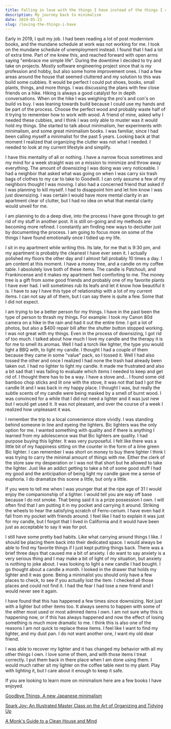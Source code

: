 ```yaml
---
title: Falling in love with the things I have instead of the things I don't
description: My journey back to minimalism
date: 2019-05-23
slug: /loving-the-things-i-have
---
```


Early in 2019, I quit my job. I had been reading a lot of post modernism books, and the mundane schedule at work was not working for me. I took on the mundane schedule of unemployment instead. I found that I had a lot of extra time. Part of me knew this, and reached forward with open arms saying "embrace me simple life". During the downtime I decided to try and take on projects. Mostly software engineering project since that is my profession and hobby, but also some home improvement ones. I had a few areas around the house that seemed cluttered and my solution to this was build some cubbies. It would be perfect I could put shoes, books, small plants, things, and more things.
I was discussing the plans with few close friends on a hike. Hiking is always a good catalyst for in depth conversations. When on the hike I was weighing the pro's and con's on build vs buy. I was leaning towards build because I could use my hands and be part of the process. Choose the perfect wood and probably waste half of it trying to remember how to work with wood. A friend of mine, asked why I needed these cubbies, and I think I was only able to muster was it would hold my things. She started to talk about minimalism, her experiments with minimalism, and some great minimalism books. I was familiar, since I had been calling myself a minimalist for the past 5 years. Looking back at that moment I realized that organizing the clutter was not what I needed. I needed to look at my current lifestyle and simplify.

I have this mentality of all or nothing. I have a narrow focus sometimes and my mind for a week straight was on a mission to minimize and throw away everything. The amount of downsizing I was doing was very noticeable. I had a neighbor that asked what was going on when I was carry six trash bags of clothes to my car to take to Goodwill. I can only assume a few of my neighbors thought I was moving. I also had a concerned friend that asked if I was planning to kill myself. I had to disappoint him and let him know I was just downsizing. I was certain I would have more mental clarity in an apartment clear of clutter, but I had no idea on what that mental clarity would unveil for me.

I am planning to do a deep dive, into the process I have gone through to get rid of my stuff in another post. It is still on-going and my methods are becoming more refined. I constantly am finding new ways to declutter just by documenting the process. I am going to focus more on some of the things I have found emotionally once I tidied up my life.

I sit in my apartment while writing this. Its late, for me that is 9:30 pm, and my apartment is probably the cleanest I have ever seen it. I actually polished my floors the other day and I almost fall probably 10 times a day. I am content at this moment. I have a money tree, and a candle on my coffee table. I absolutely love both of these items. The candle is Patchouli, and Frankincense and it makes my apartment feel comforting to me. The money tree is a gift from some good friends and probably one of my favorite plants I have ever had. I will sometimes rub its leafs and let it know how beautiful it is. I have to say I have this type of relationship with a lot of my current items. I can not say all of them, but I can say there is quite a few. Some that I did not expect.

I am trying to be a better person for my things. I have in the past been the type of person to thrash my things. For example: I took my Canon 80d camera on a hike in the rain and had it out the entire time. I got a lot of photos, but also a \$400 repair bill after the shutter button stopped working. I was not great with my things. Even in the process of downsizing, I got rid of too much.
I talked about how much I love my candle and the therapy it is for me to smell its aromas. Well I had a torch like lighter, the type you would light a BBQ with, to light my candle. I thought I had a couple of them because they came in some "value" pack, so I tossed it. Well I had also tossed the other and once I realized I had none the trash had already been taken out. I had no lighter to light my candle. It made me frustrated and also a bit sad that I was failing to evaluate which items I needed to keep and get rid of. I thought there has to be a way. I have a stove and... I found some old bamboo chop sticks and lit one with the stove, it was not that bad I got the candle lit and I was back in my happy place. I thought I was, but really the subtle scents of my candle were being masked by a smell of burnt wood. I was convinced for a while that I did not need a lighter and it was just new but I would get used it. It was not pleasant, and over the course of a week I realized how unpleasant it was.

I remember the trip to a local convenience store vividly. I was standing behind someone in line and eyeing the lighters. Bic lighters was the only option for me. I wanted something with quality and if there is anything I learned from my adolescence was that Bic lighters are quality. I had purpose buying this lighter. It was very purposeful. I felt like there was a little bit of my happiness sitting on the counter in the form of a lime green Bic lighter. I can remember I was short on money to buy there lighter I think I was trying to carry the minimal amount of things with me. Either the clerk of the store saw my desperation or I was not that short but he allowed to take the lighter. Just like an addict getting to take a hit of some good stuff I had my good and the anticipation of being light my candle gave me a sense of euphoria. I do dramatize this scene a little, but only a little.

If you were to tell me when I was younger that at the ripe age of 31 I would enjoy the companionship of a lighter. I would tell you are way off base because I do not smoke. That being said it is a prize possession I own. I will often find that I am putting it in my pocket and carrying it around. Striking the wheels to hear the satisfying scratch of Ferro-cerium. I have even had it fall from my pocket with friends around. I feel like I had to explain it was just for my candle, but I forgot that I lived in California and it would have been just as acceptable to say it was for pot.

I still have some pretty bad habits. Like what carrying around things I like. I should be placing them back into their dedicated space. I would always be able to find my favorite things if I just kept putting things back. There was a brief three days that caused me a bit of anxiety. I do want to say anxiety is a very serious thing and I may make a bit of light of my situation, but anxiety is nothing to joke about. I was looking to light a new candle I had bought. I go thought about a candle a month. I looked in the drawer that holds my lighter and it was gone. Being a minimalist you should only have a few places to check, to see if you actually lost the item. I checked all those places and could not find it. I had the fear I had lose a new friend and I would never see it again.

I have found that this has happened a few times since downsizing. Not just with a lighter but other items too. It always seems to happen with some of the either most used or most admired items I own. I am not sure why this is happening now, or if this has always happened and now the effect of losing something is much more dramatic to me. I think this is also one of the reasons I am not quick to replace these items. I feel like I want to find my lighter, and my dust pan. I do not want another one, I want my old dear friend.

I was able to recover my lighter and it has changed my behavior with all my other things I own. I love some of them, and with those items I treat correctly. I put them back in there place when I am done using them. I would much rather sit my lighter on the coffee table next to my plant. Play with lighting it, but I care about it enough to keep it safe.

If you are looking to learn more on minimalism here are a few books I have enjoyed.

[Goodbye Things, A new Japanese minimalism](https://www.amazon.com/dp/B01HDSU7KE/ref=dp-kindle-redirect?_encoding=UTF8&btkr=1)

[Spark Joy: An Illustrated Master Class on the Art of Organizing and Tidying Up](https://www.amazon.com/Spark-Joy-Illustrated-Organizing-Changing-ebook/dp/B00Y6QG5D0)

[A Monk's Guide to a Clean House and Mind](https://www.amazon.com/Monks-Guide-Clean-House-Mind-ebook/dp/B07C6H6FNN/)
